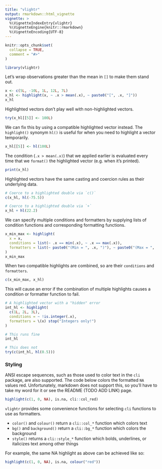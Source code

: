 ```yaml
---
title: "vlightr"
output: rmarkdown::html_vignette
vignette: >
  %\VignetteIndexEntry{vlightr}
  %\VignetteEngine{knitr::rmarkdown}
  %\VignetteEncoding{UTF-8}
---
```


```r
knitr::opts_chunk$set(
  collapse = TRUE,
  comment = "#>"
)
```

```r
library(vlightr)
```

Let's wrap observations greater than the mean in `[]` to make them stand out.

```r
x <- c(5L, -10L, 1L, 12L, 7L)
x_hl <- highlight(x, ~ .x > mean(.x), ~ paste0("[", .x, "]"))
x_hl
```

Highlighted vectors don't play well with non-highlighted vectors.

```r
try(x_hl[[5]] <- 100L)
```

We can fix this by using a compatible highlighted vector instead. The `highlight()`
synonym `hl()` is useful for when you need to highlight a vector temporarily.

```r
x_hl[[5]] <- hl(100L)
```

The condition (`.x > mean(.x)`) that we applied earlier is evaluated every time
that we `format()` the highlighted vector (e.g. when it's printed).

```r
print(x_hl)
```

Highlighted vectors have the same casting and coercion rules as their underlying
data.

```r
# Coerce to a highlighted double via `c()`
c(x_hl, hl(-75.5))

# Coerce to a highlighted double via `+`
x_hl + hl(22.2)
```

We can specify multiple conditions and formatters by supplying lists of condition
functions and corresponding formatting functions.

```r
x_min_max <- highlight(
  x = x,
  conditions = list(~ .x == min(.x), ~ .x == max(.x)),
  formatters = list(~ paste0("(Min = ", .x, ")"), ~ paste0("(Max = ", .x, ")"))
)
x_min_max
```

When two compatible highlights are combined, so are their `conditions` and
`formatters`.

```r
c(x_min_max, x_hl)
```

This will cause an error if the combination of multiple highlights causes a 
condition or formatter function to fail.

```r
# A highlighted vector with a "hidden" error
int_hl <- highlight(
  c(1L, 2L, 3L), 
  conditions = ~ !is.integer(.x),
  formatters = \(x) stop("Integers only!")
)

# This runs fine
int_hl

# This does not
try(c(int_hl, hl(0.5)))
```

### Styling

ANSI escape sequences, such as those used to color text in the `cli` package, are
also supported. The code below colors the formatted `NA` values red. Unfortunately,
markdown does not support this, so you'll have to take my word for it or see the
README (TODO ADD LINK) page.

```r
highlight(c(1, 0, NA), is.na, cli::col_red)
```

`vlightr` provides some convenience functions for selecting `cli` functions to
use as formatters.

* `color()` and `colour()` return a `cli::col_*` function which colors text
* `bg()` and `background()` return a `cli::bg_*` function which colors the background
* `style()` returns a `cli::style_*` function which bolds, underlines, or italicizes text among other things 

For example, the same NA highlight as above can be achieved like so:

```r
highlight(c(1, 0, NA), is.na, colour("red"))
```

